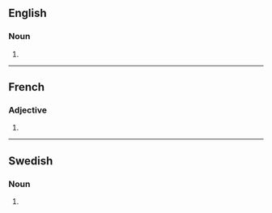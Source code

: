 {{also|Afghans}}

==English==

===Noun===
{{head|en|noun form}}

# {{plural of|afghan|lang=en}}

----

==French==

===Adjective===
{{head|fr|adjective form}}

# {{masculine plural of|afghan|lang=fr}}

----

==Swedish==

===Noun===
{{head|sv|noun form}}

# {{sv-noun-form-indef-gen|afghan}}
